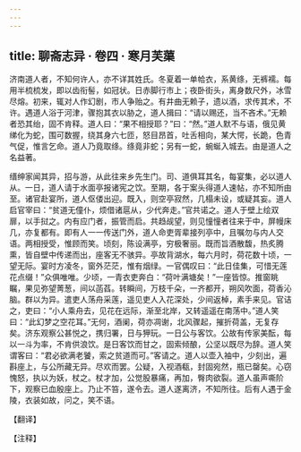 ```yaml
---
---
---
```

title: 聊斋志异 · 卷四 · 寒月芙蕖
---

济南道人者，不知何许人，亦不详其姓氏。冬夏着一单帢衣，系黄绦，无裤襦。每用半梳梳发，即以齿衔髻，如冠状。日赤脚行市上；夜卧街头，离身数尺外，冰雪尽熔。初来，辄对人作幻剧，市人争贻之。有井曲无赖子，遗以酒，求传其术，不许。遇道人浴于河津，骤抱其衣以胁之，道人揖曰：“请以赐还，当不吝术。”无赖者恐其绐，固不肯释。道人曰：“果不相授耶？”曰：“然。”道人默不与语，俄见黄绨化为蛇，围可数握，绕其身六七匝，怒目昂首，吐舌相向，某大愕，长跪，色青气促，惟言乞命。道人乃竟取绦。绦竟非蛇；另有一蛇，蜿蜒入城去。由是道人之名益著。

缙绅家闻其异，招与游，从此往来乡先生门。司、道俱耳其名，每宴集，必以道人从。一日，道人请于水面亭报诸宪之饮。至期，各于案头得道人速帖，亦不知所由至。诸官赴宴所，道人伛偻出迎。既入，则空亭寂然，几榻未设，或疑其妄。道人启官宰曰：“贫道无僮仆，烦借诸扈从，少代奔走。”官共诺之。道人于壁上绘双扉，以手挝之。内有应门者，振管而启。共趋觇望，则见憧憧者往来于中，屏幔床几，亦复都有。即有人一一传送门外，道人命吏胥辈接列亭中，且嘱勿与内人交语。两相授受，惟顾而笑。顷刻，陈设满亭，穷极奢丽。既而旨酒散馥，热炙腾熏，皆自壁中传递而出，座客无不骇异。亭故背湖水，每六月时，荷花数十顷，一望无际。宴时方凌冬，窗外茫茫，惟有烟绿。一官偶叹曰：“此日佳集，可惜无莲花点缀！”众俱唯唯。少顷，一青衣吏奔白：“荷叶满塘矣！”一座皆惊。推窗眺瞩，果见弥望菁葱，间以菡萏。转瞬间，万枝千朵，一齐都开，朔风吹面，荷香沁脑。群以为异。遣吏人荡舟采莲，遥见吏人入花深处，少间返棹，素手来见。官诘之，吏曰：“小人乘舟去，见花在远际，渐至北岸，又转遥遥在南荡中。”道人笑曰：“此幻梦之空花耳。”无何，酒阑，荷亦凋谢，北风骤起，摧折荷盖，无复存矣。济东观察公甚悦之，携归署，日与狎玩。一日公与客饮。公故有传家美酝，每以一斗为率，不肯供浪饮。是日客饮而甘之，固索倾酿，公坚以既尽为辞。道人笑谓客曰：“君必欲满老饕，索之贫道而可。”客请之。道人以壶入袖中，少刻出，遍斟座上，与公所藏无异。尽欢而罢。公疑，入视酒瓻，封固宛然，瓶已罄矣。心窃愧怒，执以为妖，杖之。杖才加，公觉股暴痛，再加，臀肉欲裂。道人虽声嘶阶下，观察已血殷座上。乃止不笞，遂令去。道人遂离济，不知所往。后有人遇于金陵，衣装如故，问之，笑不语。

【翻译】

【注释】

